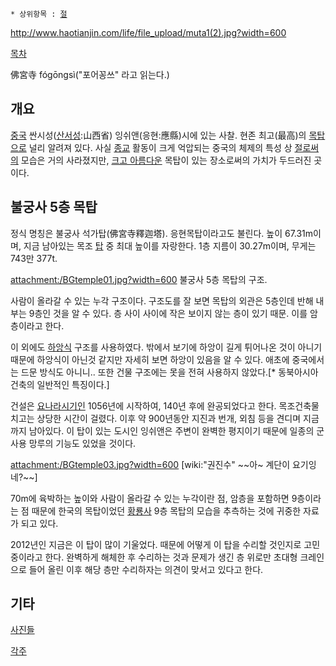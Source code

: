  * 상위항목 : [[절]]

http://www.haotianjin.com/life/file_upload/muta1(2).jpg?width=600


[[목차]]


佛宮寺
fógōngsì("포어꽁쓰" 라고 읽는다.)

== 개요 == 
[[중국]] 싼시성([[산서성]]:山西省) 잉쉬앤(응현:應縣)시에 있는 사찰. 현존 최고(最高)의 [[목탑]]으로 널리 알려져 있다. 사실 [[종교]] 활동이 크게 억압되는 중국의 체제의 특성 상 [[절]]로써의 모습은 거의 사라졌지만, [[크고 아름다운]] 목탑이 있는 장소로써의 가치가 두드러진 곳이다.


== 불궁사 5층 목탑 ==
정식 명칭은 불궁사 석가탑(佛宮寺釋迦塔). 응현목탑이라고도 불린다. 높이 67.31m이며, 지금 남아있는 목조 [[탑]] 중 최대 높이를 자랑한다. 1층 지름이 30.27m이며, 무게는 743만 377t. 

attachment:/BGtemple01.jpg?width=600
불궁사 5층 목탑의 구조.

사람이 올라갈 수 있는 누각 구조이다. 구조도를 잘 보면 목탑의 외관은 5층인데 반해 내부는 9층인 것을 알 수 있다. 층 사이 사이에 작은 보이지 않는 층이 있기 때문. 이를 암층이라고 한다. 

이 외에도 [[하앙]]식 구조를 사용하였다. 밖에서 보기에 하앙이 길게 튀어나온 것이 아니기 때문에 하앙식이 아닌것 같지만 자세히 보면 하앙이 있음을 알 수 있다. 애초에 중국에서는 드문 방식도 아니니.. 또한 건물 구조에는 못을 전혀 사용하지 않았다.[* 동북아시아 건축의 일반적인 특징이다.]

건설은 [[요나라]]시기인 1056년에 시작하여, 140년 후에 완공되었다고 한다. 목조건축물 치고는 상당한 시간이 걸렸다. 이후 약 900년동안 지진과 번개, 외침 등을 견디며 지금까지 남아있다. 이 탑이 있는 도시인 잉쉬앤은 주변이 완벽한 평지이기 때문에 일종의 군사용 망루의 기능도 있었을 것이다.

attachment:/BGtemple03.jpg?width=600
[wiki:"권진수" ~~아~ 계단이 요기잉네?~~]

70m에 육박하는 높이와 사람이 올라갈 수 있는 누각이란 점, 암층을 포함하면 9층이라는 점 때문에 한국의 목탑이었던 [[황룡사]] 9층 목탑의 모습을 추측하는 것에 귀중한 자료가 되고 있다. 

2012년인 지금은 이 탑이 많이 기울었다. 때문에 어떻게 이 탑을 수리할 것인지로 고민중이라고 한다. 완벽하게 해체한 후 수리하는 것과 문제가 생긴 층 위로만 초대형 크레인으로 들어 올린 이후 해당 층만 수리하자는 의견이 맞서고 있다고 한다.


== 기타 ==
[http://blog.daum.net/sixgardn/15770089 사진들]


[[각주]]
